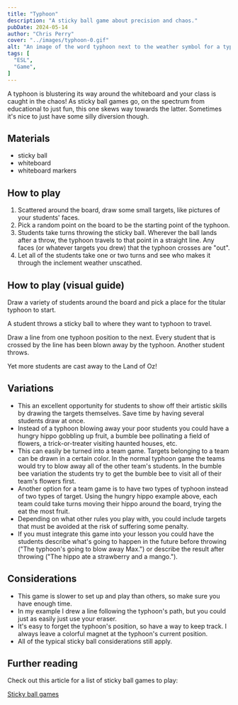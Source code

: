 ```yaml
---
title: "Typhoon"
description: "A sticky ball game about precision and chaos."
pubDate: 2024-05-14
author: "Chris Perry"
cover: "../images/typhoon-0.gif"
alt: "An image of the word typhoon next to the weather symbol for a typhoon"
tags: [
  "ESL",
  "Game",
]
---
```



A typhoon is blustering its way around the whiteboard and your class is caught in the chaos! As sticky ball games go, on the spectrum from educational to just fun, this one skews way towards the latter. Sometimes it's nice to just have some silly diversion though.

## Materials

- sticky ball
- whiteboard
- whiteboard markers

## How to play

1. Scattered around the board, draw some small targets, like pictures of your students' faces.
1. Pick a random point on the board to be the starting point of the typhoon.
1. Students take turns throwing the sticky ball. Wherever the ball lands after a throw, the typhoon travels to that point in a straight line. Any faces (or whatever targets you drew) that the typhoon crosses are "out".
1. Let all of the students take one or two turns and see who makes it through the inclement weather unscathed.

## How to play (visual guide)

<Picture src={typhoon1} alt="The faces of six students are drawn on the whiteboard along with a red X a little left of center." />

Draw a variety of students around the board and pick a place for the titular typhoon to start.

<Picture src={typhoon2} alt="A sticky ball has hit the upper right area." />

A student throws a sticky ball to where they want to typhoon to travel.

<Picture src={typhoon3} alt="A line is drawn from the starting point chose at the beginning of the game to the point where the ball landed, crossing one student's face. The sticky ball has now landed on the lower right." />

Draw a line from one typhoon position to the next. Every student that is crossed by the line has been blown away by the typhoon. Another student throws.

<Picture src={typhoon4} alt="The line from before is extended to the point where the sticky ball landed, crossing over two more faces." />

Yet more students are cast away to the Land of Oz!

## Variations

- This an excellent opportunity for students to show off their artistic skills by drawing the targets themselves. Save time by having several students draw at once.
- Instead of a typhoon blowing away your poor students you could have a hungry hippo gobbling up fruit, a bumble bee pollinating a field of flowers, a trick-or-treater visiting haunted houses, etc.
- This can easily be turned into a team game. Targets belonging to a team can be drawn in a certain color. In the normal typhoon game the teams would try to blow away all of the other team's students. In the bumble bee variation the students try to get the bumble bee to visit all of their team's flowers first.
- Another option for a team game is to have two types of typhoon instead of two types of target. Using the hungry hippo example above, each team could take turns moving their hippo around the board, trying the eat the most fruit.
- Depending on what other rules you play with, you could include targets that must be avoided at the risk of suffering some penalty.
- If you must integrate this game into your lesson you could have the students describe what's going to happen in the future before throwing ("The typhoon's going to blow away Max.") or describe the result after throwing ("The hippo ate a strawberry and a mango.").

## Considerations

- This game is slower to set up and play than others, so make sure you have enough time.
- In my example I drew a line following the typhoon's path, but you could just as easily just use your eraser.
- It's easy to forget the typhoon's position, so have a way to keep track. I always leave a colorful magnet at the typhoon's current position.
- All of the typical sticky ball considerations still apply.

## Further reading

Check out this article for a list of sticky ball games to play:

[Sticky ball games](../sticky-ball-games)